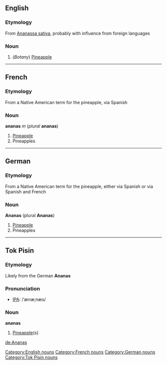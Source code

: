 ==English==
===Etymology===
From [[Ananassa sativa]], probably with influence from foreign languages

===Noun===
# (''Botany'') [[Pineapple]]

----

==French==
===Etymology===
From a Native American term for the pineapple, via Spanish

===Noun===
'''ananas''' ''m'' (''plural'' '''ananas''')

# [[Pineapple]]
# Pineapples

----

==German==
===Etymology===
From a Native American term for the pineapple, either via Spanish or via Spanish and French

===Noun===
'''Ananas''' (plural '''Ananas''')
# [[Pineapple]]
# Pineapples

----

==Tok Pisin==
===Etymology===
Likely from the German '''Ananas'''

===Pronunciation===
* [[Wiktionary:Pronunciation_key|IPA]]: /ˈænæˌnæs/

===Noun===
'''ananas'''
# [[Pineapple]](s)

[[Category:English nouns]]
[[Category:French nouns]]
[[Category:German nouns]]
[[Category:Tok Pisin nouns]]

[[de:Ananas]]